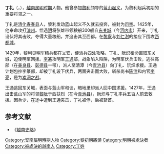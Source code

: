 {{pp-semi-sock|expiry=2038-06-18T11:39:47+00:00|small=yes}}
'''丁礼'''（{{vie|v=Đinh Lễ|hn=丁禮}}，{{bd|？||1427年||catIdx=D}}），[[越南|越南]][[安南属明时期|属明时期]]人物。他曾参加[[黎利|黎利]]领导的[[蓝山起义|蓝山起义]]，为黎利起兵初期的重要将领之一。

丁礼是[[清化|清化]][[寿春县|寿春县]]人，黎利发动蓝山起义不久就去投奔，被封为[[司空|司空]]。1425年，他奉命攻打[[演州|演州]]。恰遇[[明|明]]将张雄带领粮船300艘自[[东关城|东关城]]（今[[河内市|河内市]]）开来，丁礼设伏将其击败，夺得大量粮船，并追击其至西都。在[[黎察|黎察]]与[[刘仁澍|刘仁澍]]的接应下围攻[[西都城|西都城]]。

1429年，黎利见明军精兵都在[[乂安|乂安]]，便派兵四处攻略，丁礼、[[阮炽|阮炽]]奉命直取东关城，迫使明军回援。[[李篆|李篆]]攻明军[[王通|王通]]部，战象陷入陷阱，为明军伏兵击败，逃往高部（在[[美良县|美良县]]、[[彰德县|彰德县]]一带），派人至清潭（今[[青池县|青池县]]）向丁礼、阮炽求援。王通计划包抄李篆部，却被丁礼设下伏兵，两面夹击而大败，斩杀尚书[[陈洽|陈洽]]和内官[[李亮|李亮]]，是为[[崒洞之战|崒洞之战]]。

王通逃回东关城，表面与蓝山军和谈，暗地里却派人回中国求援。1427年，王通出击蓝山军的将领[[黎阮|黎阮]]于西扶烈（在今[[青池县|青池县]]），阮炽与丁礼率兵五百人前去救援。因兵少，在途中遭到王通夹击，丁礼被俘，后被斩首。

==参考文献==
*《[[越南史略|越南史略]]》

{{藍山起義}}

[[Category:安南屬明時期人物|Category:安南屬明時期人物]]
[[Category:黎初朝將領|Category:黎初朝將領]]
[[Category:明朝被處決者|Category:明朝被處決者]]
[[Category:被處決的越南人|Category:被處決的越南人]]
[[Category:丁姓|Category:丁姓]]